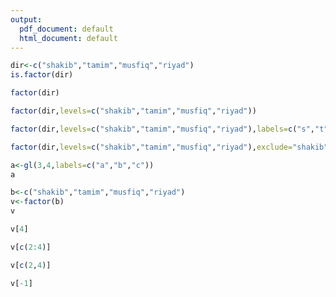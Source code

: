 ---
output:
  pdf_document: default
  html_document: default
---

```{r}
dir<-c("shakib","tamim","musfiq","riyad")
is.factor(dir)
```


```{r}
factor(dir)
```


```{r}
factor(dir,levels=c("shakib","tamim","musfiq","riyad"))
```


```{r}
factor(dir,levels=c("shakib","tamim","musfiq","riyad"),labels=c("s","t","m","r"))
```


```{r}
factor(dir,levels=c("shakib","tamim","musfiq","riyad"),exclude="shakib")
```


```{r}
a<-gl(3,4,labels=c("a","b","c"))
a
```


```{r}
b<-c("shakib","tamim","musfiq","riyad")
v<-factor(b)
v
```


```{r}
v[4]
```


```{r}
v[c(2:4)]
```


```{r}
v[c(2,4)]
```


```{r}
v[-1]
```


```{r}

```


```{r}
```

